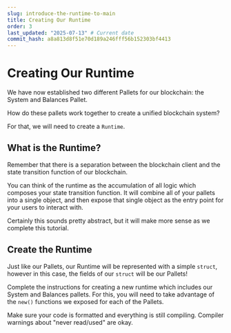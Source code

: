 ```yaml
---
slug: introduce-the-runtime-to-main
title: Creating Our Runtime
order: 3
last_updated: "2025-07-13" # Current date
commit_hash: a8a813d8f51e70d189a246fff56b152303bf4413
---
```


# Creating Our Runtime

We have now established two different Pallets for our blockchain: the System and Balances Pallet.

How do these pallets work together to create a unified blockchain system?

For that, we will need to create a `Runtime`.

## What is the Runtime?

Remember that there is a separation between the blockchain client and the state transition function of our blockchain.

You can think of the runtime as the accumulation of all logic which composes your state transition function. It will combine all of your pallets into a single object, and then expose that single object as the entry point for your users to interact with.

Certainly this sounds pretty abstract, but it will make more sense as we complete this tutorial.

## Create the Runtime

Just like our Pallets, our Runtime will be represented with a simple `struct`, however in this case, the fields of our `struct` will be our Pallets!

Complete the instructions for creating a new runtime which includes our System and Balances pallets. For this, you will need to take advantage of the `new()` functions we exposed for each of the Pallets.

Make sure your code is formatted and everything is still compiling. Compiler warnings about "never read/used" are okay.
